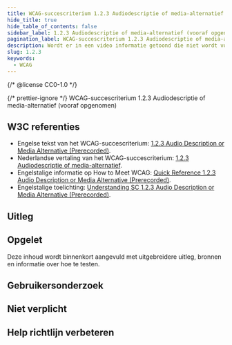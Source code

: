 ```yaml
---
title: WCAG-succescriterium 1.2.3 Audiodescriptie of media-alternatief (vooraf opgenomen)
hide_title: true
hide_table_of_contents: false
sidebar_label: 1.2.3 Audiodescriptie of media-alternatief (vooraf opgenomen)
pagination_label: WCAG-succescriterium 1.2.3 Audiodescriptie of media-alternatief (vooraf opgenomen)
description: Wordt er in een video informatie getoond die niet wordt voorgelezen? Zorg er dan voor dat een blinde of slechtziende gebruiker deze informatie ook meekrijgt.
slug: 1.2.3
keywords:
  - WCAG
---
```


{/* @license CC0-1.0 */}


{/* prettier-ignore */}
<WcagHeadingGroup level={1} conformanceLevel="Niveau A">WCAG-succescriterium 1.2.3 Audiodescriptie of media-alternatief (vooraf opgenomen)</WcagHeadingGroup>

## W3C referenties

- Engelse tekst van het WCAG-succescriterium: [<span lang="en">1.2.3 Audio Description or Media Alternative (Prerecorded)</span>](https://www.w3.org/TR/WCAG22/#audio-description-or-media-alternative-prerecorded).
- Nederlandse vertaling van het WCAG-succescriterium: [1.2.3 Audiodescriptie of media-alternatief](https://www.w3.org/Translations/WCAG22-nl/#audiodescriptie-of-media-alternatief-vooraf-opgenomen).
- Engelstalige informatie op <span lang="en">How to Meet WCAG</span>: [<span lang="en">Quick Reference 1.2.3 Audio Description or Media Alternative (Prerecorded)</span>](https://www.w3.org/WAI/WCAG22/quickref/#audio-description-or-media-alternative-prerecorded).
- Engelstalige toelichting: [<span lang="en">Understanding SC 1.2.3 Audio Description or Media Alternative (Prerecorded)</span>](https://www.w3.org/WAI/WCAG22/Understanding/audio-description-or-media-alternative-prerecorded.html).

## Uitleg

<Summary />

## Opgelet

Deze inhoud wordt binnenkort aangevuld met uitgebreidere uitleg, bronnen en informatie over hoe te testen.

## Gebruikersonderzoek

<CTAGebruikersonderzoek />

## Niet verplicht

<SpotlightSection>
  <Markdown omitH1 headinglevel={3}>
    <Disclaimer />
  </Markdown>
</SpotlightSection>

## Help richtlijn verbeteren

<Markdown omitH1 headinglevel={3}>
  <WCAGFooterInfo />
</Markdown>

